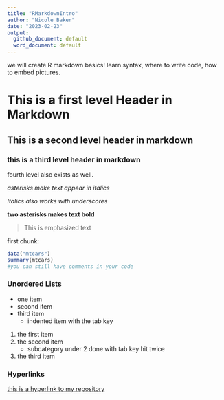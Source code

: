 ```yaml
---
title: "RMarkdownIntro"
author: "Nicole Baker"
date: "2023-02-23"
output:
  github_document: default
  word_document: default
---
```



we will create R markdown basics! learn syntax, where to write code, how to embed pictures.

# This is a first level Header in Markdown

## This is a second level header in markdown

### this is a third level header in markdown

fourth level also exists as well.

*asterisks make text appear in italics*

_Italics also works with underscores_

**two asterisks makes text bold**

> This is emphasized text

first chunk:

```r
data("mtcars")
summary(mtcars)
#you can still have comments in your code
```

### Unordered Lists

- one item
- second item
- third item
  - indented item with the tab key


1. the first item 
2. the second item
    - subcategory under 2 done with tab key hit twice
3. the third item

### Hyperlinks

[this is a hyperlink to my repository](https://github.com/njbaker61/Reproducibility-Class)





